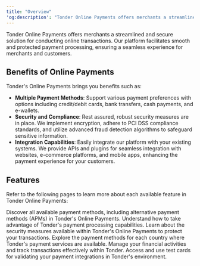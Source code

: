 ```yaml
---
title: "Overview"
'og:description': "Tonder Online Payments offers merchants a streamlined and secure solution for conducting online transactions, supporting various payment methods, robust security measures, and easy integration capabilities."
---
```


Tonder Online Payments offers merchants a streamlined and secure solution for conducting online transactions. Our platform facilitates smooth and protected payment processing, ensuring a seamless experience for merchants and customers.

## Benefits of Online Payments

Tonder's Online Payments brings you benefits such as:

- **Multiple Payment Methods**: Support various payment preferences with options including credit/debit cards, bank transfers, cash payments, and e-wallets.
- **Security and Compliance**: Rest assured, robust security measures are in place. We implement encryption, adhere to PCI DSS compliance standards, and utilize advanced fraud detection algorithms to safeguard sensitive information.
- **Integration Capabilities**: Easily integrate our platform with your existing systems. We provide APIs and plugins for seamless integration with websites, e-commerce platforms, and mobile apps, enhancing the payment experience for your customers.

## Features

Refer to the following pages to learn more about each available feature in Tonder Online Payments:

<CardGroup cols={2}>
  <Card title="Payment Methods" href="/online-payments/payment-methods" icon="credit-card">
    Discover all available payment methods, including alternative payment methods (APMs) in Tonder's Online Payments.
  </Card>
  <Card title="Disputes" href="/online-payments/disputes" icon="swords">
    Understand how to take advantage of Tonder's payment processing capabilities.
  </Card>
  <Card title="3D Secure 2" iconType="solid" href="/online-payments/3ds2" icon="shield-halved">
    Learn about the security measures available within Tonder's Online Payments to protect your transactions.
  </Card>
  <Card title="Coverage" iconType="solid" href="/online-payments/coverage/coverage" icon="earth-americas">
    Explore the payment methods for each country where Tonder's payment services are available.
  </Card>
  <Card title="Finances" iconType="solid" href="/online-payments/finances" icon="money-bill-wave">
    Manage your financial activities and track transactions effectively within Tonder.
  </Card>
  <Card title="Test Cards" iconType="solid" href="/online-payments/test-cards" icon="vial">
    Access and use test cards for validating your payment integrations in Tonder's environment.
  </Card>
</CardGroup>
